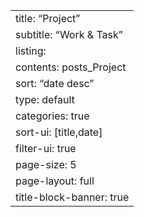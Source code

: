---
title: "Project"
subtitle: "Work & Task"
listing:
  contents: posts_Project
  sort:  "date desc"
  type: default
  categories: true
  sort-ui: [title,date]
  filter-ui: true
  page-size: 5
page-layout: full
title-block-banner: true
---